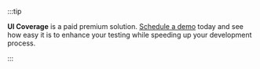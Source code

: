 :::tip

**UI Coverage** is a paid premium solution. [Schedule a demo](<https://www.cypress.io/ui-coverage?utm_medium=premium-solution-tip&utm_source=docs.cypress.io&utm_content=Schedule a demo>) today and see how easy it is to enhance your testing while speeding up your development process.

:::
